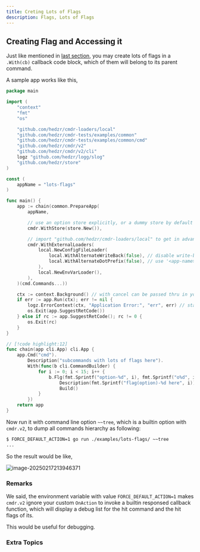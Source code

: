 ```yaml
---
title: Creting Lots of Flags
description: Flags, Lots of Flags
---
```


## Creating Flag and Accessing it

Just like mentioned in [last section](./g20-lots-of-subcommands), you may create lots of flags in a `.With(cb)` callback code block, which of them will belong to its parent command.

A sample app works like this,

```go title="./examples/lots-flags/main.go"
package main

import (
	"context"
	"fmt"
	"os"

	"github.com/hedzr/cmdr-loaders/local"
	"github.com/hedzr/cmdr-tests/examples/common"
	"github.com/hedzr/cmdr-tests/examples/common/cmd"
	"github.com/hedzr/cmdr/v2"
	"github.com/hedzr/cmdr/v2/cli"
	logz "github.com/hedzr/logg/slog"
	"github.com/hedzr/store"
)

const (
	appName = "lots-flags"
)

func main() {
	app := chain(common.PrepareApp(
		appName,

		// use an option store explicitly, or a dummy store by default
		cmdr.WithStore(store.New()),

		// import "github.com/hedzr/cmdr-loaders/local" to get in advanced external loading features
		cmdr.WithExternalLoaders(
			local.NewConfigFileLoader(
				local.WithAlternateWriteBack(false), // disable write-back the modified state into alternative config file
				local.WithAlternateDotPrefix(false), // use '<app-name>.toml' instead of '.<app-name>.toml'
			),
			local.NewEnvVarLoader(),
		),
	)(cmd.Commands...))

	ctx := context.Background() // with cancel can be passed thru in your actions
	if err := app.Run(ctx); err != nil {
		logz.ErrorContext(ctx, "Application Error:", "err", err) // stacktrace if in debug mode/build
		os.Exit(app.SuggestRetCode())
	} else if rc := app.SuggestRetCode(); rc != 0 {
		os.Exit(rc)
	}
}

// [!code highlight:12]
func chain(app cli.App) cli.App {
	app.Cmd("cmd").
		Description("subcommands with lots of flags here").
		With(func(b cli.CommandBuilder) {
			for i := 0; i < 15; i++ {
				b.Flg(fmt.Sprintf("option-%d", i), fmt.Sprintf("o%d", i)).
					Description(fmt.Sprintf("flag(option)-%d here", i)).
					Build()
			}
		})
	return app
}
```

Now run it with command line option `~~tree`, which is a builtin option with `cmdr.v2`, to dump all commands hierarchy as following:

```bash
$ FORCE_DEFAULT_ACTION=1 go run ./examples/lots-flags/ ~~tree
...
```

So the result would be like,

![image-20250217213946371](/cmdr/v2/guide/_assets/g13-lots-of-flags/image-20250217213946371.png)

### Remarks

We said, the environment variable with value `FORCE_DEFAULT_ACTION=1` makes `cmdr.v2` ignore your custom `OnAction` to invoke a builtin responsed callback function, which will display a debug list for the hit command and the hit flags of its.

This would be useful for debugging.

### Extra Topics
